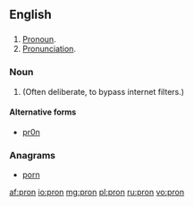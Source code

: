 ==English==

==={{abbreviation|en}}===
{{en-abbr}}

# [[pronoun|Pronoun]].
# [[pronunciation|Pronunciation]].

===Noun===
{{en-noun|-}}

# {{internet|leet}} {{misspelling of|porn}} (Often deliberate, to bypass internet filters.)

====Alternative forms====
* [[pr0n]]

===Anagrams===
* [[porn#English|porn]]

[[af:pron]]
[[io:pron]]
[[mg:pron]]
[[pl:pron]]
[[ru:pron]]
[[vo:pron]]